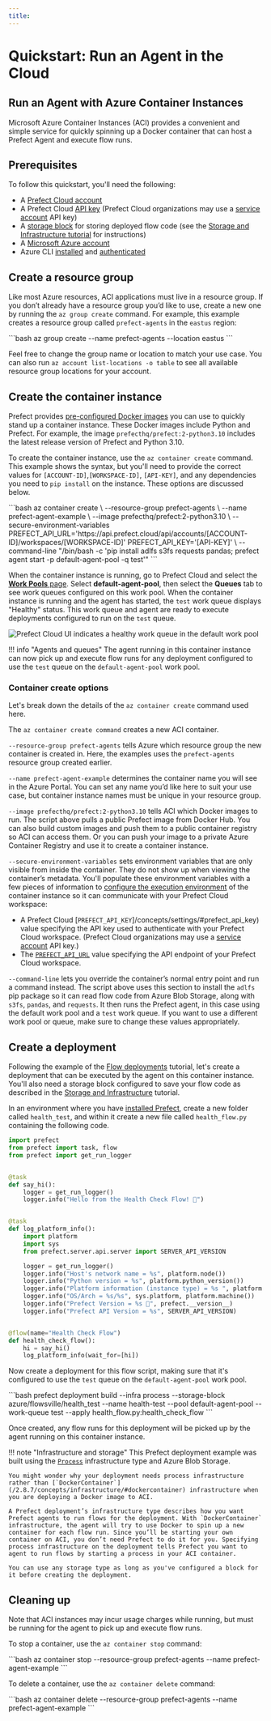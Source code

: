 ```yaml
---
title: 
---
```


# Quickstart: Run an Agent in the Cloud

## Run an Agent with Azure Container Instances

Microsoft Azure Container Instances (ACI) provides a convenient and simple service for quickly spinning up a Docker container that can host a Prefect Agent and execute flow runs.

## Prerequisites

To follow this quickstart, you'll need the following:

- A [Prefect Cloud account](/2.8.7/ui/cloud-quickstart/)
- A Prefect Cloud [API key](/2.8.7/ui/cloud-api-keys/) (Prefect Cloud organizations may use a [service account](/2.8.7/ui/service-accounts/) API key)
- A [storage block](/2.8.7/concepts/storage/) for storing deployed flow code (see the [Storage and Infrastructure tutorial](/2.8.7/tutorials/storage/) for instructions)
- A [Microsoft Azure account](https://portal.azure.com/)
- Azure CLI [installed](https://learn.microsoft.com/en-us/cli/azure/install-azure-cli) and [authenticated](https://learn.microsoft.com/en-us/cli/azure/authenticate-azure-cli)

## Create a resource group

Like most Azure resources, ACI applications must live in a resource group. If you don’t already have a resource group you’d like to use, create a new one by running the `az group create` command. For example, this example creates a resource group called `prefect-agents` in the `eastus` region:

<div class='terminal'>
```bash
az group create --name prefect-agents --location eastus
```
</div>

Feel free to change the group name or location to match your use case. You can also run `az account list-locations -o table` to see all available resource group locations for your account.

## Create the container instance

Prefect provides [pre-configured Docker images](/2.8.7/concepts/infrastructure/#docker-images) you can use to quickly stand up a container instance. These Docker images include Python and Prefect. For example, the image `prefecthq/prefect:2-python3.10` includes the latest release version of Prefect and Python 3.10.

To create the container instance, use the `az container create` command. This example shows the syntax, but you'll need to provide the correct values for `[ACCOUNT-ID]`,`[WORKSPACE-ID]`, `[API-KEY]`, and any dependencies you need to `pip install` on the instance. These options are discussed below.

<div class='terminal'>
```bash
az container create \
--resource-group prefect-agents \
--name prefect-agent-example \
--image prefecthq/prefect:2-python3.10 \
--secure-environment-variables PREFECT_API_URL='https://api.prefect.cloud/api/accounts/[ACCOUNT-ID]/workspaces/[WORKSPACE-ID]' PREFECT_API_KEY='[API-KEY]' \
--command-line "/bin/bash -c 'pip install adlfs s3fs requests pandas; prefect agent start -p default-agent-pool -q test'"
```
</div>

When the container instance is running, go to Prefect Cloud and select the [**Work Pools** page](/2.8.7/ui/work-pools/). Select **default-agent-pool**, then select the **Queues** tab to see work queues configured on this work pool. When the container instance is running and the agent has started, the `test` work queue displays "Healthy" status. This work queue and agent are ready to execute deployments configured to run on the `test` queue.

![Prefect Cloud UI indicates a healthy work queue in the default work pool](../img/ui/healthy-work-queue.png)

!!! info "Agents and queues"
    The agent running in this container instance can now pick up and execute flow runs for any deployment configured to use the `test` queue on the `default-agent-pool` work pool.

### Container create options

Let's break down the details of the `az container create` command used here. 

The `az container create command` creates a new ACI container.

`--resource-group prefect-agents` tells Azure which resource group the new container is created in. Here, the examples uses the `prefect-agents` resource group created earlier.

`--name prefect-agent-example` determines the container name you will see in the Azure Portal. You can set any name you’d like here to suit your use case, but container instance names must be unique in your resource group.

`--image prefecthq/prefect:2-python3.10` tells ACI which Docker images to run. The script above pulls a public Prefect image from Docker Hub.
You can also build custom images and push them to a public container registry so ACI can access them. Or you can push your image to a private Azure Container Registry and use it to create a container instance.

`--secure-environment-variables` sets environment variables that are only visible from inside the container. They do not show up when viewing the container’s metadata. You'll populate these environment variables with a few pieces of information to [configure the execution environment](/2.8.7/ui/cloud-local-environment/#manually-configure-prefect-api-settings) of the container instance so it can communicate with your Prefect Cloud workspace:

- A Prefect Cloud [`PREFECT_API_KEY`]/concepts/settings/#prefect_api_key) value specifying the API key used to authenticate with your Prefect Cloud workspace. (Prefect Cloud organizations may use a [service account](/2.8.7/ui/service-accounts/) API key.)
- The [`PREFECT_API_URL`](/2.8.7/concepts/settings/#prefect_api_url) value specifying the API endpoint of your Prefect Cloud workspace.

`--command-line` lets you override the container’s normal entry point and run a command instead. The script above uses this section to install the `adlfs` pip package so it can read flow code from Azure Blob Storage, along with `s3fs`, `pandas`, and `requests`. It then runs the Prefect agent, in this case using the default work pool and a `test` work queue. If you want to use a different work pool or queue, make sure to change these values appropriately.

## Create a deployment

Following the example of the [Flow deployments](/2.8.7/tutorials/deployments/) tutorial, let's create a deployment that can be executed by the agent on this container instance. You'll also need a storage block configured to save your flow code as described in the [Storage and Infrastructure](/2.8.7/tutorials/storage/) tutorial.

In an environment where you have [installed Prefect](/2.8.7/getting-started/installation/), create a new folder called `health_test`, and within it create a new file called `health_flow.py` containing the following code.


```python
import prefect
from prefect import task, flow
from prefect import get_run_logger


@task
def say_hi():
    logger = get_run_logger()
    logger.info("Hello from the Health Check Flow! 👋")


@task
def log_platform_info():
    import platform
    import sys
    from prefect.server.api.server import SERVER_API_VERSION

    logger = get_run_logger()
    logger.info("Host's network name = %s", platform.node())
    logger.info("Python version = %s", platform.python_version())
    logger.info("Platform information (instance type) = %s ", platform.platform())
    logger.info("OS/Arch = %s/%s", sys.platform, platform.machine())
    logger.info("Prefect Version = %s 🚀", prefect.__version__)
    logger.info("Prefect API Version = %s", SERVER_API_VERSION)


@flow(name="Health Check Flow")
def health_check_flow():
    hi = say_hi()
    log_platform_info(wait_for=[hi])
```

Now create a deployment for this flow script, making sure that it's configured to use the `test` queue on the `default-agent-pool` work pool.

<div class='terminal'>
```bash
prefect deployment build --infra process --storage-block azure/flowsville/health_test --name health-test --pool default-agent-pool --work-queue test --apply health_flow.py:health_check_flow
```
</div>

Once created, any flow runs for this deployment will be picked up by the agent running on this container instance.

!!! note "Infrastructure and storage"
    This Prefect deployment example was built using the [`Process`](/2.8.7/concepts/infrastructure/#process) infrastructure type and Azure Blob Storage. 

    You might wonder why your deployment needs process infrastructure rather than [`DockerContainer`](/2.8.7/concepts/infrastructure/#dockercontainer) infrastructure when you are deploying a Docker image to ACI.

    A Prefect deployment’s infrastructure type describes how you want Prefect agents to run flows for the deployment. With `DockerContainer` infrastructure, the agent will try to use Docker to spin up a new container for each flow run. Since you’ll be starting your own container on ACI, you don’t need Prefect to do it for you. Specifying process infrastructure on the deployment tells Prefect you want to agent to run flows by starting a process in your ACI container.

    You can use any storage type as long as you've configured a block for it before creating the deployment.

## Cleaning up

Note that ACI instances may incur usage charges while running, but must be running for the agent to pick up and execute flow runs.

To stop a container, use the `az container stop` command:

<div class='terminal'>
```bash
az container stop --resource-group prefect-agents --name prefect-agent-example
```
</div>

To delete a container, use the `az container delete` command:

<div class='terminal'>
```bash
az container delete --resource-group prefect-agents --name prefect-agent-example
```
</div>
